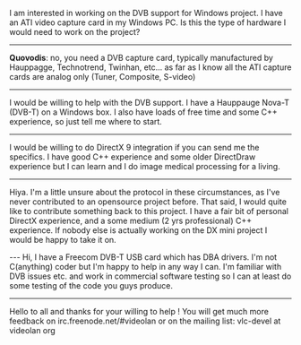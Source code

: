 I am interested in working on the DVB support for Windows project.  I have an ATI video capture card in my Windows PC.  Is this the type of hardware I would need to work on the project?

----

'''Quovodis''': no, you need a DVB capture card, typically manufactured by Hauppagge, Technotrend, Twinhan, etc... as far as I know all the ATI capture cards are analog only (Tuner, Composite, S-video)

----

I would be willing to help with the DVB support. I have a Hauppauge Nova-T (DVB-T) on a Windows box. I also have loads of free time and some C++ experience, so just tell me where to start.

----

I would be willing to do DirectX 9 integration if you can send me the specifics. I have good C++ experience and some older DirectDraw experience but I can learn and I do image medical processing for a living.

----

Hiya.  I'm a little unsure about the protocol in these circumstances, as I've never contributed to an opensource project before.  That said,  I would quite like to contribute something back to this project.  I have a fair bit of personal DirectX experience, and a some medium (2 yrs professional) C++ experience.  If nobody else is actually working on the DX mini project I would be happy to take it on.

---
Hi, I have a Freecom DVB-T USB card which has DBA drivers. I'm not C(anything) coder but I'm happy to help in any way I can. I'm familiar with DVB issues etc. and work in commercial software testing so I can at least do some testing of the code you guys produce.
----

Hello to all and thanks for your willing to help !
You will get much more feedback on irc.freenode.net/#videolan or on the mailing list: vlc-devel at videolan org